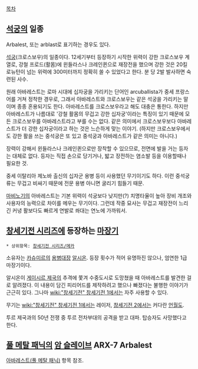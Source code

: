 [[목차]]
== [[석궁]]의 일종 ==
Arbalest, 또는 arblast로 표기하는 경우도 있다.

[[석궁]](크로스보우)의 일종이다. 12세기부터 등장하기 시작한 위력이 강한 크로스보우 계열로, 강철 프로드(활몸)에 윈들라스나 크레인퀸으로 재장전을 했으며 강한 것은 20킬로뉴턴이 넘는 위력에 300미터까지 정확히 쏠 수 있었다고 한다. 분 당 2발 발사하면 숙련된 사수.

원래 아바레스트는 로마 시대에 십자궁을 가리키는 단어인 arcuballista가 중세 프랑스어를 거쳐 정착한 경우로, 그래서 아바레스트와 크로스보우는 같은 석궁을 가리키는 말이며 종종 혼용되기도 한다. 아바레스트를 크로스보우라고 해도 대충은 통한다. 하지만 아바레스트가 나름대로 '강철 활몸의 무겁고 강한 십자궁'이라는 특징이 있기 때문에 모든 크로스보우를 아바레스트라고 부를 수는 없다. 같은 의미에서 크로스보우보다 아바레스트가 더 강한 십자궁이라고 하는 것은 느슨하게 맞는 이야기. (하지만 크로스보우에서도 강한 활을 쓰는 중석궁은 또 있고 중석궁과 아바레스트가 같은 의미는 아니다.)

장력이 강해서 윈들라스나 크레인퀸으로만 장착할 수 있으므로, 전면에 발을 거는 등자는 대체로 없다. 등자는 직접 손으로 당기거나, 밟고 장전하는 염소발 등을 이용할때나 필요한 것.

중세 이탈리아 제노바 출신의 십자군 용병 등이 사용했던 무기이기도 하다. 이런 중석궁류는 무겁고 비싸기 때문에 전문 용병 아니면 굴리기 힘들기 때문.

[[마비노기]]의 아바레스트는 기본 위력이 석궁보다 낮지만(?) 치명타율이 높아 장비 개조와 사용자의 능력으로 차이를 메우는 무기이다. 그런데 작중 묘사는 무겁고 재장전이 느리긴 커녕 활보다도 빠르게 연발로 쏴대는 연노에 가까워서.

== [[창세기전 시리즈]]에 등장하는 [[마장기]] ==
 * 상위항목: [[창세기전 시리즈/메카]]

소유자는 [[카슈미르]]의 [[용병]]대장 [[알시온]]. 등장 횟수가 적어 유명하진 않으나, 엄연한 1급 마장기이다.

알시온이 [[게이시르 제국]]의 추격에 쫓겨 수중도시로 도망쳤을 때 아바레스트를 발견한 걸로 알려졌다. 이 내용이 담긴 피리어드를 제작하려고 했으나 빠졌다는 불행한 이야기가 근근히 있다. 그나마 [[wiki:"창세기전" 창세기전 1]]에서는 자주 사용할 수 있다.

무기는 [[wiki:"창세기전" 창세기전 1]]에서는 레이저, [[창세기전 2]]에서는 커다란 [[언월도]].

투르 제국과의 50년 전쟁 중 투르 전차부대의 공격을 받고 대파. 탑승자도 사망했다고 한다.
== [[풀 메탈 패닉]]의 [[암 슬레이브]] ARX-7 Arbalest ==
[[아바레스트(풀 메탈 패닉)]] 항목 참조.
